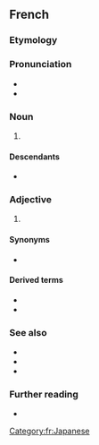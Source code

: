 {{also|Japonais}}
==French==

===Etymology===
{{suf|fr|Japon|ais|t1={{l|en|Japan}}|t2={{l|en|-ese}}}}

===Pronunciation===
* {{fr-IPA}}
* {{audio|fr|Fr-japonais.ogg|audio}}

===Noun===
{{fr-noun|m|-}}

# {{l|en|the [[Japanese]] [[language]]}}

====Descendants====
* {{desc|bor=y|rad|Za pô nê}}

===Adjective===
{{fr-adj}}

# {{l|en|Japanese}}

====Synonyms====
* {{l|fr|nippon}}

====Derived terms====
* {{l|fr|filet japonais}}
* {{l|fr|pas japonais}}

===See also===
* {{l|fr|Japon}}
* {{l|fr|Japonais}}
* {{l|fr|japonaiserie}}

===Further reading===
* {{R:TLFi}}

{{topics|fr|Languages|Japan}}
[[Category:fr:Japanese]]